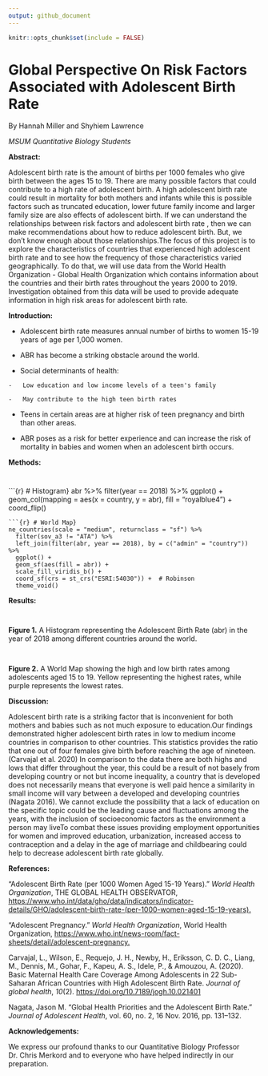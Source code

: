 ```yaml
---
output: github_document
---
```


```r
knitr::opts_chunk$set(include = FALSE)
```

# **Global Perspective On Risk Factors Associated with Adolescent Birth Rate**

By Hannah Miller and Shyhiem Lawrence

*MSUM Quantitative Biology Students*

**Abstract:**

Adolescent birth rate is the amount of births per 1000 females who give birth between the ages 15 to 19. There are many possible factors that could contribute to a high rate of adolescent birth. A high adolescent birth rate could result in mortality for both mothers and infants while this is possible factors such as truncated education, lower future family income and larger family size are also effects of adolescent birth. If we can understand the relationships between risk factors and adolescent birth rate , then we can make recommendations about how to reduce adolescent birth. But, we don't know enough about those relationships.The focus of this project is to explore the characteristics of countries that experienced high adolescent birth rate and to see how the frequency of those characteristics varied geographically. To do that, we will use data from the World Health Organization - Global Health Organization which contains information about the countries and their birth rates throughout the years 2000 to 2019. Investigation obtained from this data will be used to provide adequate information in high risk areas for adolescent birth rate.

**Introduction:**

-   Adolescent birth rate measures annual number of births to women 15-19 years of age per 1,000 women.

-   ABR has become a striking obstacle around the world. 

-    Social determinants of health:

    -   Low education and low income levels of a teen's family

    -   May contribute to the high teen birth rates

-   Teens in certain areas are at higher risk of teen pregnancy and birth than other areas.

-    ABR poses as a risk for better experience and can increase the risk of mortality in babies and women when an adolescent birth occurs.

**Methods:**

<img src="Screenshot (1).png" width="12in"/>

\`\`\`{r} \# Histogram} abr %>% filter(year == 2018) %>% ggplot() + geom_col(mapping = aes(x = country, y = abr), fill = "royalblue4") + coord_flip()

    ```{r} # World Map}
    ne_countries(scale = "medium", returnclass = "sf") %>%
      filter(sov_a3 != "ATA") %>% 
      left_join(filter(abr, year == 2018), by = c("admin" = "country")) %>% 
      ggplot() +
      geom_sf(aes(fill = abr)) +
      scale_fill_viridis_b() +
      coord_sf(crs = st_crs("ESRI:54030")) +  # Robinson
      theme_void()

**Results:**

<img src="https://lh6.googleusercontent.com/GymQhJKCdND8JCJxrevu961VtzgyMs-QdgQjkX7LqEtUYxeBXKMpZun_opPcOhoZeX9BGpU7WO_SDf8-G_T7wX5So7wJtyieh_YVMJOWM331jZhUF4BVsZ3psaXrlFMQoRqLFyeaNLnV" width="13.58in"/>

**Figure 1.** A Histogram representing the Adolescent Birth Rate (abr) in the year of 2018 among different countries around the world.

<img src="map.png" width="15.24in"/>

**Figure 2.** A World Map showing the high and low birth rates among adolescents aged 15 to 19. Yellow representing the highest rates, while purple represents the lowest rates.

**Discussion:**

Adolescent birth rate is a striking factor that is inconvenient for both mothers and babies such as not much exposure to education.Our findings demonstrated higher adolescent birth rates in low to medium income countries in comparison to other countries. This statistics provides the ratio that one out of four females give birth before reaching the age of nineteen.  (Carvajal et al. 2020) In comparison to the data there are both highs and lows that differ throughout the year, this could be a result of not basely from developing country or not but income inequality, a country that is developed does not necessarily means that everyone is well paid hence a similarity in small income will vary between a developed and developing countries (Nagata 2016). We cannot exclude the possibility that a lack of education on the specific topic could be the leading cause and fluctuations among the years, with the inclusion of socioeconomic factors as the environment a person may liveTo combat these issues providing employment opportunities for women and improved education, urbanization, increased access to contraception and a delay in the age of marriage and childbearing could help to decrease adolescent birth rate globally.   

**References:**

"Adolescent Birth Rate (per 1000 Women Aged 15-19 Years)." *World Health Organization*, THE GLOBAL HEALTH OBSERVATOR, <https://www.who.int/data/gho/data/indicators/indicator-details/GHO/adolescent-birth-rate-(per-1000-women-aged-15-19-years).>

"Adolescent Pregnancy." *World Health Organization*, World Health Organization, <https://www.who.int/news-room/fact-sheets/detail/adolescent-pregnancy.>

Carvajal, L., Wilson, E., Requejo, J. H., Newby, H., Eriksson, C. D. C., Liang, M., Dennis, M., Gohar, F., Kapeu, A. S., Idele, P., & Amouzou, A. (2020). Basic Maternal Health Care Coverage Among Adolescents in 22 Sub-Saharan African Countries with High Adolescent Birth Rate. *Journal of global health*, *10*(2). <https://doi.org/10.7189/jogh.10.021401>

Nagata, Jason M. "Global Health Priorities and the Adolescent Birth Rate." *Journal of Adolescent Health*, vol. 60, no. 2, 16 Nov. 2016, pp. 131–132.

**Acknowledgements:**

We express our profound thanks to our Quantitative Biology Professor Dr. Chris Merkord and to everyone who have helped indirectly in our preparation.
